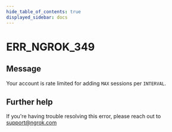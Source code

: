 ```yaml
---
hide_table_of_contents: true
displayed_sidebar: docs
---
```



# ERR_NGROK_349

## Message

Your account is rate limited for adding `MAX` sessions per `INTERVAL`.

<ErrorDetails error="err_ngrok_349" />

## Further help

If you're having trouble resolving this error, please reach out to [support@ngrok.com](mailto:support@ngrok.com?subject=Help%20with%20ERR_NGROK_349)
